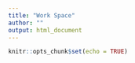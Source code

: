 ```yaml
---
title: "Work Space"
author: ""
output: html_document
---
```


```r
knitr::opts_chunk$set(echo = TRUE)
```


```r

```
